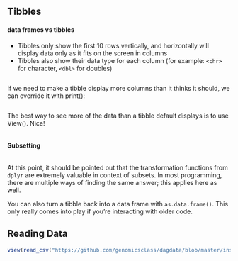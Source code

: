 ## Tibbles

#### data frames vs tibbles

-   Tibbles only show the first 10 rows vertically, and horizontally will display data only as it fits on the screen in columns
-   Tibbles also show their data type for each column (for example: `<chr>` for character, `<dbl>` for doubles)

```r

```

If we need to make a tibble display more columns than it thinks it should, we can override it with print():

```r

```

The best way to see more of the data than a tibble default displays is to use View(). Nice!

```r

```

#### Subsetting

```r

```

At this point, it should be pointed out that the transformation functions from `dplyr` are extremely valuable in context of subsets. In most programming, there are multiple ways of finding the same answer; this applies here as well.

You can also turn a tibble back into a data frame with `as.data.frame()`. This only really comes into play if you're interacting with older code.

## Reading Data

```r
view(read_csv("https://github.com/genomicsclass/dagdata/blob/master/inst/extdata/femaleMiceWeights.csv"))
```
